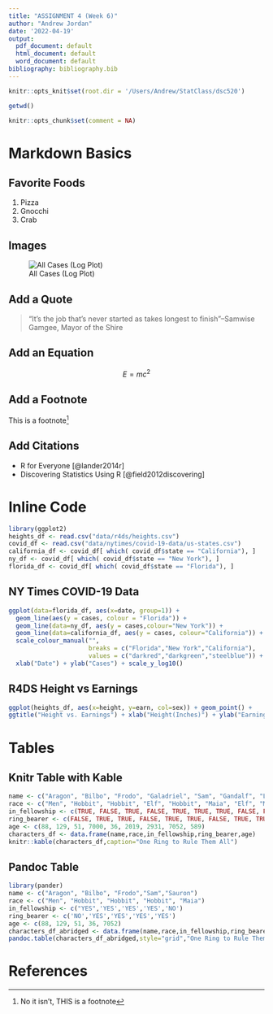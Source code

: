 ---
title: "ASSIGNMENT 4 (Week 6)"
author: "Andrew Jordan"
date: '2022-04-19'
output:
  pdf_document: default
  html_document: default
  word_document: default
bibliography: bibliography.bib
---


```{r setup,include=FALSE}
knitr::opts_knit$set(root.dir = '/Users/Andrew/StatClass/dsc520')
```
```{r include=FALSE}
getwd()
```
```{r include=FALSE}
knitr::opts_chunk$set(comment = NA)
```

# Markdown Basics

## Favorite Foods
1. Pizza
2. Gnocchi
3. Crab

## Images
![All Cases (Log Plot)](/Users/Andrew/StatClass/dsc520/completed/assignment04/plots/10-all-cases-log.png)

## Add a Quote
>"It's the job that's never started as takes longest to finish"--Samwise Gamgee, Mayor of the Shire

## Add an Equation
$$
E=mc^2
$$

## Add a Footnote

This is a footnote^[No it isn't, THIS is a footnote]

## Add Citations

- R for Everyone [@lander2014r]
- Discovering Statistics Using R [@field2012discovering]

# Inline Code
```{r include=FALSE}
library(ggplot2)
heights_df <- read.csv("data/r4ds/heights.csv")
covid_df <- read.csv("data/nytimes/covid-19-data/us-states.csv")
california_df <- covid_df[ which( covid_df$state == "California"), ]
ny_df <- covid_df[ which( covid_df$state == "New York"), ]
florida_df <- covid_df[ which( covid_df$state == "Florida"), ]
```

## NY Times COVID-19 Data
```{r echo=FALSE}
ggplot(data=florida_df, aes(x=date, group=1)) +
  geom_line(aes(y = cases, colour = "Florida")) +
  geom_line(data=ny_df, aes(y = cases,colour="New York")) +
  geom_line(data=california_df, aes(y = cases, colour="California")) +
  scale_colour_manual("",
                      breaks = c("Florida","New York","California"),
                      values = c("darkred","darkgreen","steelblue")) +
  xlab("Date") + ylab("Cases") + scale_y_log10()
```

## R4DS Height vs Earnings
```{r echo=FALSE}
ggplot(heights_df, aes(x=height, y=earn, col=sex)) + geom_point() + 
ggtitle("Height vs. Earnings") + xlab("Height(Inches)") + ylab("Earnings(Dollars)")
```

# Tables

## Knitr Table with Kable
```{r echo=FALSE}
name <- c("Aragon", "Bilbo", "Frodo", "Galadriel", "Sam", "Gandalf", "Legolas", "Sauron", "Gollum")
race <- c("Men", "Hobbit", "Hobbit", "Elf", "Hobbit", "Maia", "Elf", "Maia", "Hobbit")
in_fellowship <- c(TRUE, FALSE, TRUE, FALSE, TRUE, TRUE, TRUE, FALSE, FALSE)
ring_bearer <- c(FALSE, TRUE, TRUE, FALSE, TRUE, TRUE, FALSE, TRUE, TRUE)
age <- c(88, 129, 51, 7000, 36, 2019, 2931, 7052, 589)
characters_df <- data.frame(name,race,in_fellowship,ring_bearer,age)
knitr::kable(characters_df,caption="One Ring to Rule Them All")
```

## Pandoc Table
```{r echo=FALSE}
library(pander)
name <- c("Aragon", "Bilbo", "Frodo","Sam","Sauron")
race <- c("Men", "Hobbit", "Hobbit", "Hobbit", "Maia")
in_fellowship <- c("YES",'YES','YES','YES','NO')
ring_bearer <- c('NO','YES','YES','YES','YES')
age <- c(88, 129, 51, 36, 7052)
characters_df_abridged <- data.frame(name,race,in_fellowship,ring_bearer,age)
pandoc.table(characters_df_abridged,style="grid","One Ring to Rule Them All",col.names=c("Name","Race","In Fellowship?","Is Ring Bearer?","Age"))
```

# References